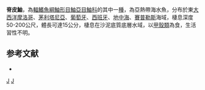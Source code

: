 {{Speciesbox
| taxon = Scorpaena loppei
| status = NE
| status_system = IUCN3.1
| binomial_authority =  [[Cadenat|Cadenat]], 1943 
| image = Scorpaena loppei1.jpg
}}

'''脊皮鮋'''，為[[輻鰭魚綱|輻鰭魚綱]][[鮋形目|鮋形目]][[鮋亞目|鮋亞目]][[鮋科|鮋科]]的其中一[[種|種]]，為亞熱帶海水魚，分布於東[[大西洋|大西洋]][[摩洛哥|摩洛哥]]、[[茅利塔尼亞|茅利塔尼亞]]、[[葡萄牙|葡萄牙]]、[[西班牙|西班牙]]、[[地中海|地中海]]、[[賽普勒斯|賽普勒斯]]海域，棲息深度50-200公尺，體長可達15公分，棲息在沙泥底質底層水域，以[[甲殼類|甲殼類]]為食，生活習性不明。

==参考文献==
*{{FishBase_species|genus=Scorpaena|species=loppei|year=2014|month=7}}
{{taxonbar}}
[[Category:_1943年描述的鱼类|J]]
[[Category:鮋屬|J]]